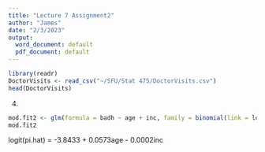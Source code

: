---
title: "Lecture 7 Assignment2"
author: "James"
date: "2/3/2023"
output:
  word_document: default
  pdf_document: default
---
```{r}
library(readr)
DoctorVisits <- read_csv("~/SFU/Stat 475/DoctorVisits.csv")
head(DoctorVisits)
```

4. 
```{r}
mod.fit2 <- glm(formula = badh ~ age + inc, family = binomial(link = logit), data = DoctorVisits)
mod.fit2
```
logit(pi.hat) = -3.8433 + 0.0573age - 0.0002inc